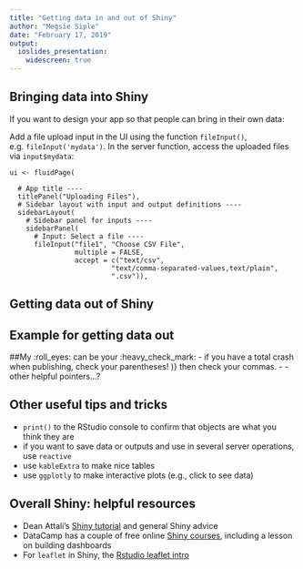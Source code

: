 ```yaml
---
title: "Getting data in and out of Shiny"
author: "Megsie Siple"
date: "February 17, 2019"
output: 
  ioslides_presentation:
    widescreen: true
---
```


## Bringing data into Shiny
If you want to design your app so that people can bring in their own data:

Add a file upload input in the UI using the function `fileInput()`, e.g. `fileInput('mydata')`. In the server function, access the uploaded files via `input$mydata`:
```
ui <- fluidPage(

  # App title ----
  titlePanel("Uploading Files"),
  # Sidebar layout with input and output definitions ----
  sidebarLayout(
    # Sidebar panel for inputs ----
    sidebarPanel(
      # Input: Select a file ----
      fileInput("file1", "Choose CSV File",
                multiple = FALSE,
                accept = c("text/csv",
                         "text/comma-separated-values,text/plain",
                         ".csv")),
```

## Getting data out of Shiny


## Example for getting data out


##My :roll_eyes: can be your :heavy_check_mark:
 - if you have a total crash when publishing, check your parentheses! )} then check your commas. 
 - 
 - other helpful pointers...?

## Other useful tips and tricks
 - `print()` to the RStudio console to confirm that objects are what you think they are
 - if you want to save data or outputs and use in several server operations, use `reactive` 
 - use `kableExtra` to make nice tables
 - use `ggplotly` to make interactive plots (e.g., click to see data)
 
## Overall Shiny: helpful resources
 - Dean Attali's [Shiny tutorial](https://deanattali.com/blog/building-shiny-apps-tutorial/) and general Shiny advice 
 - DataCamp has a couple of free online [Shiny courses](https://www.datacamp.com/search?q=shiny), including a lesson on building dashboards 
 - For `leaflet` in Shiny, the [Rstudio leaflet intro](https://rstudio.github.io/leaflet/shiny.html)